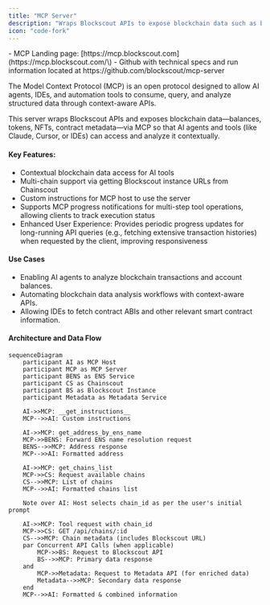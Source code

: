 ```yaml
---
title: "MCP Server"
description: "Wraps Blockscout APIs to expose blockchain data such as balances, tokens, NFTs, and contract metadata via MCP"
icon: "code-fork"
---
```


<Tip>
  - MCP Landing page: [https://mcp.blockscout.com](https://mcp.blockscout.com/\)
  - Github with technical specs and run information located at https://github.com/blockscout/mcp-server
</Tip>

The Model Context Protocol (MCP) is an open protocol designed to allow AI agents, IDEs, and automation tools to consume, query, and analyze structured data through context-aware APIs.

This server wraps Blockscout APIs and exposes blockchain data—balances, tokens, NFTs, contract metadata—via MCP so that AI agents and tools (like Claude, Cursor, or IDEs) can access and analyze it contextually.

#### **Key Features:**

- Contextual blockchain data access for AI tools
- Multi-chain support via getting Blockscout instance URLs from Chainscout
- Custom instructions for MCP host to use the server
- Supports MCP progress notifications for multi-step tool operations, allowing clients to track execution status
- Enhanced User Experience: Provides periodic progress updates for long-running API queries (e.g., fetching extensive transaction histories) when requested by the client, improving responsiveness

#### Use Cases

- Enabling AI agents to analyze blockchain transactions and account balances.
- Automating blockchain data analysis workflows with context-aware APIs.
- Allowing IDEs to fetch contract ABIs and other relevant smart contract information.

#### **Architecture and Data Flow**

```mermaid
sequenceDiagram
    participant AI as MCP Host
    participant MCP as MCP Server
    participant BENS as ENS Service
    participant CS as Chainscout
    participant BS as Blockscout Instance
    participant Metadata as Metadata Service

    AI->>MCP: __get_instructions__
    MCP-->>AI: Custom instructions

    AI->>MCP: get_address_by_ens_name
    MCP->>BENS: Forward ENS name resolution request
    BENS-->>MCP: Address response
    MCP-->>AI: Formatted address

    AI->>MCP: get_chains_list
    MCP->>CS: Request available chains
    CS-->>MCP: List of chains
    MCP-->>AI: Formatted chains list

    Note over AI: Host selects chain_id as per the user's initial prompt

    AI->>MCP: Tool request with chain_id
    MCP->>CS: GET /api/chains/:id
    CS-->>MCP: Chain metadata (includes Blockscout URL)
    par Concurrent API Calls (when applicable)
        MCP->>BS: Request to Blockscout API
        BS-->>MCP: Primary data response
    and
        MCP->>Metadata: Request to Metadata API (for enriched data)
        Metadata-->>MCP: Secondary data response
    end
    MCP-->>AI: Formatted & combined information
```